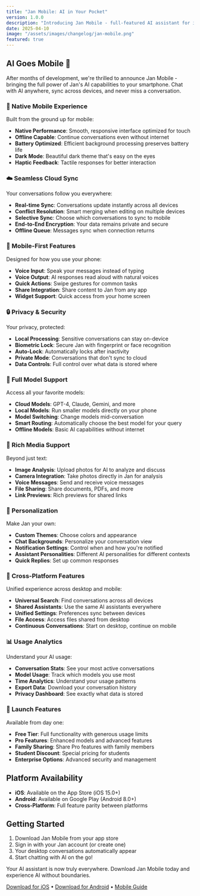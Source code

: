 ```yaml
---
title: "Jan Mobile: AI in Your Pocket"
version: 1.0.0
description: "Introducing Jan Mobile - full-featured AI assistant for iOS and Android with cloud sync"
date: 2025-04-10
image: "/assets/images/changelog/jan-mobile.png"
featured: true
---
```


## AI Goes Mobile 📱

After months of development, we're thrilled to announce Jan Mobile - bringing the full power of Jan's AI capabilities to your smartphone. Chat with AI anywhere, sync across devices, and never miss a conversation.

### 📱 Native Mobile Experience

Built from the ground up for mobile:
- **Native Performance**: Smooth, responsive interface optimized for touch
- **Offline Capable**: Continue conversations even without internet
- **Battery Optimized**: Efficient background processing preserves battery life
- **Dark Mode**: Beautiful dark theme that's easy on the eyes
- **Haptic Feedback**: Tactile responses for better interaction

### ☁️ Seamless Cloud Sync

Your conversations follow you everywhere:
- **Real-time Sync**: Conversations update instantly across all devices
- **Conflict Resolution**: Smart merging when editing on multiple devices
- **Selective Sync**: Choose which conversations to sync to mobile
- **End-to-End Encryption**: Your data remains private and secure
- **Offline Queue**: Messages sync when connection returns

### 🎯 Mobile-First Features

Designed for how you use your phone:
- **Voice Input**: Speak your messages instead of typing
- **Voice Output**: AI responses read aloud with natural voices
- **Quick Actions**: Swipe gestures for common tasks
- **Share Integration**: Share content to Jan from any app
- **Widget Support**: Quick access from your home screen

### 🔒 Privacy & Security

Your privacy, protected:
- **Local Processing**: Sensitive conversations can stay on-device
- **Biometric Lock**: Secure Jan with fingerprint or face recognition
- **Auto-Lock**: Automatically locks after inactivity
- **Private Mode**: Conversations that don't sync to cloud
- **Data Controls**: Full control over what data is stored where

### 🤖 Full Model Support

Access all your favorite models:
- **Cloud Models**: GPT-4, Claude, Gemini, and more
- **Local Models**: Run smaller models directly on your phone
- **Model Switching**: Change models mid-conversation
- **Smart Routing**: Automatically choose the best model for your query
- **Offline Models**: Basic AI capabilities without internet

### 📸 Rich Media Support

Beyond just text:
- **Image Analysis**: Upload photos for AI to analyze and discuss
- **Camera Integration**: Take photos directly in Jan for analysis
- **Voice Messages**: Send and receive voice messages
- **File Sharing**: Share documents, PDFs, and more
- **Link Previews**: Rich previews for shared links

### 🎨 Personalization

Make Jan your own:
- **Custom Themes**: Choose colors and appearance
- **Chat Backgrounds**: Personalize your conversation view
- **Notification Settings**: Control when and how you're notified
- **Assistant Personalities**: Different AI personalities for different contexts
- **Quick Replies**: Set up common responses

### 🔄 Cross-Platform Features

Unified experience across desktop and mobile:
- **Universal Search**: Find conversations across all devices
- **Shared Assistants**: Use the same AI assistants everywhere
- **Unified Settings**: Preferences sync between devices
- **File Access**: Access files shared from desktop
- **Continuous Conversations**: Start on desktop, continue on mobile

### 📊 Usage Analytics

Understand your AI usage:
- **Conversation Stats**: See your most active conversations
- **Model Usage**: Track which models you use most
- **Time Analytics**: Understand your usage patterns
- **Export Data**: Download your conversation history
- **Privacy Dashboard**: See exactly what data is stored

### 🌟 Launch Features

Available from day one:
- **Free Tier**: Full functionality with generous usage limits
- **Pro Features**: Enhanced models and advanced features
- **Family Sharing**: Share Pro features with family members
- **Student Discount**: Special pricing for students
- **Enterprise Options**: Advanced security and management

## Platform Availability

- **iOS**: Available on the App Store (iOS 15.0+)
- **Android**: Available on Google Play (Android 8.0+)
- **Cross-Platform**: Full feature parity between platforms

## Getting Started

1. Download Jan Mobile from your app store
2. Sign in with your Jan account (or create one)
3. Your desktop conversations automatically appear
4. Start chatting with AI on the go!

Your AI assistant is now truly everywhere. Download Jan Mobile today and experience AI without boundaries.

[Download for iOS](https://apps.apple.com/app/jan-ai) • [Download for Android](https://play.google.com/store/apps/jan) • [Mobile Guide](/docs/mobile)